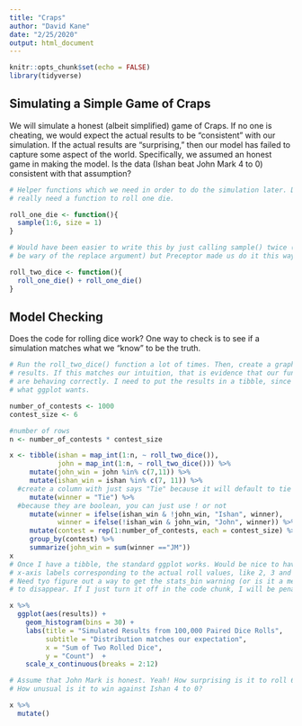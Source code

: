 ```yaml
---
title: "Craps"
author: "David Kane"
date: "2/25/2020"
output: html_document
---
```


```r
knitr::opts_chunk$set(echo = FALSE)
library(tidyverse)
```


## Simulating a Simple Game of Craps

We will simulate a honest (albeit simplified) game of Craps. If no one is cheating, we would expect the actual results to be "consistent" with our simulation. If the actual results are "surprising," then our model has failed to capture some aspect of the world. Specifically, we assumed an honest game in making the model. Is the data (Ishan beat John Mark 4 to 0) consistent with that assumption?

```r
# Helper functions which we need in order to do the simulation later. Don't
# really need a function to roll one die.

roll_one_die <- function(){
  sample(1:6, size = 1)
}

# Would have been easier to write this by just calling sample() twice (although
# be wary of the replace argument) but Preceptor made us do it this way.

roll_two_dice <- function(){
  roll_one_die() + roll_one_die()
}
```

## Model Checking

Does the code for rolling dice work? One way to check is to see if a simulation matches what we "know" to be the truth.

```r
# Run the roll_two_dice() function a lot of times. Then, create a graphic of the
# results. If this matches our intuition, that is evidence that our functions
# are behaving correctly. I need to put the results in a tibble, since that is
# what ggplot wants.

number_of_contests <- 1000
contest_size <- 6

#number of rows
n <- number_of_contests * contest_size

x <- tibble(ishan = map_int(1:n, ~ roll_two_dice()), 
            john = map_int(1:n, ~ roll_two_dice())) %>%
     mutate(john_win = john %in% c(7,11)) %>% 
     mutate(ishan_win = ishan %in% c(7, 11)) %>%  
  #create a column with just says "Tie" because it will default to tie 
     mutate(winner = "Tie") %>% 
  #because they are boolean, you can just use ! or not
     mutate(winner = ifelse(ishan_win & !john_win, "Ishan", winner), 
            winner = ifelse(!ishan_win & john_win, "John", winner)) %>% 
     mutate(contest = rep(1:number_of_contests, each = contest_size) %>% 
     group_by(contest) %>% 
     summarize(john_win = sum(winner =="JM"))
x
# Once I have a tibble, the standard ggplot works. Would be nice to have the
# x-axis labels corresponding to the actual roll values, like 2, 3 and so on.
# Need tyo figure out a way to get the stats_bin warning (or is it a message?)
# to disappear. If I just turn it off in the code chunk, I will be penalized.

x %>% 
  ggplot(aes(results)) +
    geom_histogram(bins = 30) +
    labs(title = "Simulated Results from 100,000 Paired Dice Rolls",
         subtitle = "Distribution matches our expectation",
         x = "Sum of Two Rolled Dice",
         y = "Count")  +
    scale_x_continuous(breaks = 2:12)

```


```r
# Assume that John Mark is honest. Yeah! How surprising is it to roll 6 winners?
# How unusual is it to win against Ishan 4 to 0?

x %>% 
  mutate()
```

